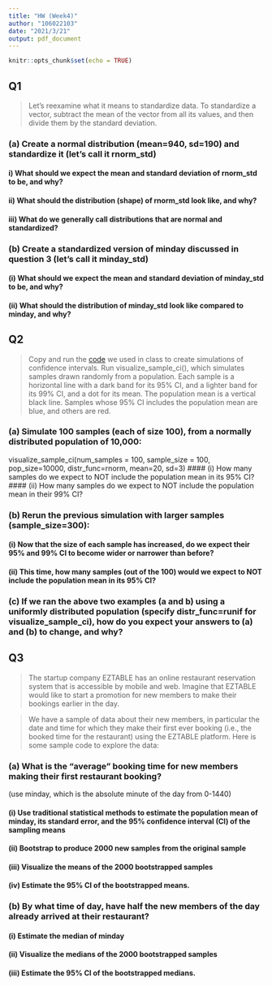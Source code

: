 ```yaml
---
title: "HW (Week4)"
author: "106022103"
date: "2021/3/21"
output: pdf_document
---
```


```r
knitr::opts_chunk$set(echo = TRUE)
```


## Q1
> Let’s reexamine what it means to standardize data. To standardize a vector, 
subtract the mean of the vector from all its values, and then divide them by the standard deviation.

### (a) Create a normal distribution (mean=940, sd=190) and standardize it (let’s call it rnorm_std)



#### i) What should we expect the mean and standard deviation of rnorm_std to be, and why?



#### ii) What should the distribution (shape) of rnorm_std look like, and why?
#### iii) What do we generally call distributions that are normal and standardized?



### (b) Create a standardized version of minday discussed in question 3 (let’s call it minday_std)
#### (i) What should we expect the mean and standard deviation of minday_std to be, and why?
#### (ii) What should the distribution of minday_std look like compared to minday, and why?

## Q2 
> Copy and run the [code](https://gist.github.com/soumyaray/285296600b8712b04b52201010bbbd9f) we used in class to create simulations of confidence intervals. Run visualize_sample_ci(), which simulates samples drawn randomly from a population. Each sample is a horizontal line with a dark band for its 95% CI, and a lighter band for its 99% CI, and a dot for its mean.  The population mean is a vertical black line. Samples whose 95% CI includes the population mean are blue, and others are red.

### (a) Simulate 100 samples (each of size 100), from a normally distributed population of 10,000:
visualize_sample_ci(num_samples = 100, sample_size = 100, pop_size=10000, 
                      distr_func=rnorm, mean=20, sd=3)
#### (i) How many samples do we expect to NOT include the population mean in its 95% CI?
#### (ii) How many samples do we expect to NOT include the population mean in their 99% CI?

### (b) Rerun the previous simulation with larger samples (sample_size=300):
#### (i) Now that the size of each sample has increased, do we expect their 95% and 99% CI to become wider or narrower than before?
#### (ii) This time, how many samples (out of the 100) would we expect to NOT include the population mean in its 95% CI?

### (c) If we ran the above two examples (a and b) using a uniformly distributed population (specify distr_func=runif for visualize_sample_ci), how do you expect your answers to (a) and (b) to change, and why?



## Q3
> The startup company EZTABLE has an online restaurant reservation system that is accessible by mobile and web. Imagine that EZTABLE would like to start a promotion for new members to make their bookings earlier in the day.

> We have a sample of data about their new members, in particular the date and time for which they make their first ever booking (i.e., the booked time for the restaurant) using the EZTABLE platform. Here is some sample code to explore the data:

### (a) What is the “average” booking time for new members making their first restaurant booking?
(use minday, which is the absolute minute of the day from 0-1440)

#### (i) Use traditional statistical methods to estimate the population mean of minday, its standard error, and the 95% confidence interval (CI) of the sampling means

#### (ii) Bootstrap to produce 2000 new samples from the original sample

#### (iii) Visualize the means of the 2000 bootstrapped samples

#### (iv) Estimate the 95% CI of the bootstrapped means.

### (b) By what time of day, have half the new members of the day already arrived at their restaurant?

#### (i) Estimate the median of minday

#### (ii) Visualize the medians of the 2000 bootstrapped samples

#### (iii) Estimate the 95% CI of the bootstrapped medians.

